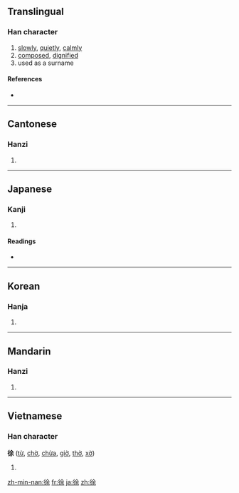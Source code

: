 ==Translingual==

===Han character===
{{Han char|rn=60|rad=彳|as=07|sn=10|four=2829<sub>4</sub>|canj=竹人人一木 (HOOMD)}}

# [[slowly]], [[quietly]], [[calmly]]
# [[composed]], [[dignified]]
# used as a surname

====References====
* {{Han ref|kx=0367.110|dkj=10110|dj=0690.100|hdz=20825.140|uh=5F90|ud=24464|bh=AE7D|bd=44669}}

----

==Cantonese==

===Hanzi===
{{yue-hanzi|jyut=|y=cheui4}}

# {{defn|Cantonese}}

----

==Japanese==

===Kanji===
{{ja-kanji|grade=c|rs=彳07}}

# {{defn|Japanese}}

====Readings====
* {{ja-readings|on=[[じょ]] (jo)|kun=[[おもむろ]] (omomuro)}}

----

==Korean==

===Hanja===
{{ko-hanja|hangeul=서|eumhun=천천히|rv=seo|mr=sŏ|y=se}}

# {{defn|Korean}}

----

==Mandarin==

===Hanzi===
{{cmn-hanzi|pin=[[xú]] ([[xu2]])|wg=hsü<sup>2</sup>}}

# {{defn|Mandarin}}

----

==Vietnamese==

===Han character===
'''徐''' ([[từ]], [[chờ]], [[chừa]], [[giờ]], [[thờ]], [[xờ]])

# {{defn|Vietnamese}}

[[zh-min-nan:徐]]
[[fr:徐]]
[[ja:徐]]
[[zh:徐]]